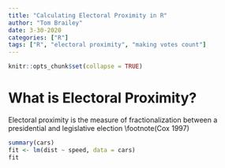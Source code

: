 ```yaml
---
title: "Calculating Electoral Proximity in R"
author: "Tom Brailey"
date: 3-30-2020
categories: ["R"]
tags: ["R", "electoral proximity", "making votes count"]
---
```


```r
knitr::opts_chunk$set(collapse = TRUE)
```

# What is Electoral Proximity?

Electoral proximity is the measure of fractionalization between a presidential and legislative election \footnote(Cox 1997)


```r
summary(cars)
fit <- lm(dist ~ speed, data = cars)
fit
```